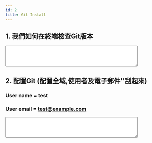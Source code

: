 ```yaml
---
id: 2
title: Git Install
---
```



## 1. 我們如何在終端檢查Git版本

<form id="1">
  <textarea name="answer1" rows="4" cols="50"></textarea>
</form>

## 2. 配置Git (配置全域,使用者及電子郵件''刮起來)
### User name = test
### User email = test@example.com

<form id="2">
  <textarea name="answer1" rows="4" cols="50"></textarea>
</form>

